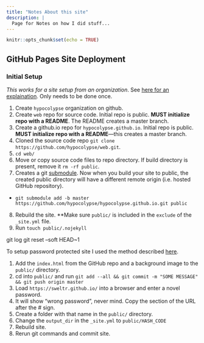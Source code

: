 ```yaml
---
title: "Notes About this site"
description: |
  Page for Notes on how I did stuff...
---
```


```r
knitr::opts_chunk$set(echo = TRUE)
```


## GitHub Pages Site Deployment

### Initial Setup

*This works for a site setup from an organization*. See [here for an explaination](https://gohugo.io/hosting-and-deployment/hosting-on-github/#github-user-or-organization-pages). Only needs to be done once.

1) Create `hypocolypse` organization on github.
2) Create `web` repo for source code. Initial repo is public. **MUST initialize repo with a README**. The README creates a master branch.
3) Create a github.io repo for `hypocolypse.github.io`. Initial repo is public. **MUST initialize repo with a README**---this creates a master branch.
4) Cloned the source code repo `git clone https://github.com/hypocolypse/web.git`.
5) `cd web/`
6) Move or copy source code files to repo directory. If build directory is present, remove it `rm -rf public`.
7) Creates a git [submodule](https://github.com/blog/2104-working-with-submodules). Now when you  build your site to public, the created public directory will have a different remote origin (i.e. hosted GitHub repository).

* `git submodule add -b master https://github.com/hypocolypse/hypocolypse.github.io.git public`

8) Rebuild the site. **Make sure `public/` is included in the `exclude` of the `_site.yml` file. 
9) Run `touch public/.nojekyll`


git log
git reset --soft HEAD~1



To setup password protected site I used the method described [here](https://github.com/matteobrusa/Password-protection-for-static-pages).

1) Add  the `index.html` from the GitHub repo and a background image to the `public/` directory.
2) cd into `public/` and run `git add --all && git commit -m "SOME MESSAGE" && git push origin master`
3) Load `https://sweltr.github.io/` into a browser and enter a novel password.
4) It will show "wrong password", never mind. Copy the section of the URL after the # sign.
5) Create a folder with that name in the `public/` directory.
6) Change the `output_dir` in the `_site.yml` to `public/HASH_CODE`
7) Rebuild site.
8) Rerun git commands and commit site.
